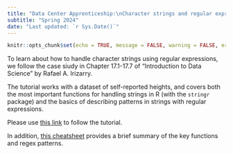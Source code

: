 ```yaml
---
title: "Data Center Apprenticeship:\nCharacter strings and regular expression"
subtitle: "Spring 2024" 
date: "Last updated: `r Sys.Date()`"
---
```


```r
knitr::opts_chunk$set(echo = TRUE, message = FALSE, warning = FALSE, error = FALSE)
```

To learn about how to handle character strings using regular expressions, we follow the case siudy in Chapter 17.1-17.7 of "Introduction to Data Science" by Rafael A. Irizarry.

The tutorial works with a dataset of self-reported heights, and covers both the most important functions for handling strings in R (with the `stringr` package) and the basics of describing patterns in strings with regular expressions.

Please use [this link](https://rafalab.dfci.harvard.edu/dsbook-part-1/wrangling/string-processing.html) to follow the tutorial.

In addition, [this cheatsheet](https://evoldyn.gitlab.io/evomics-2018/ref-sheets/R_strings.pdf) provides a brief summary of the key functions and regex patterns.
